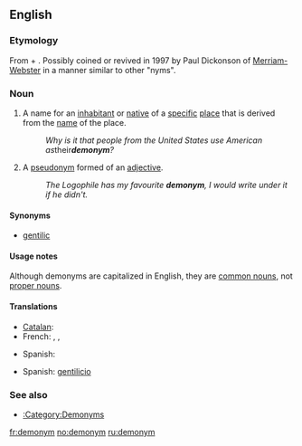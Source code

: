 ==English==
{{wikipedia}}

===Etymology===
From {{etyl|grc}} {{term|δῆμος||tr=dēmos|country|lang=grc}} + {{term|ὄνυμα||tr=onuma|name|lang=grc}}. Possibly coined or revived in 1997 by Paul Dickonson of [[w:Merriam-Webster|Merriam-Webster]] in a manner similar to other "nyms".

{{confix|demo|onym}}

===Noun===
{{en-noun}}

# {{semantics}} A name for an [[inhabitant]] or [[native]] of a [[specific]] [[place]] that is derived from the [[name]] of the place.
#: ''Why is it that people from the United States use American as ''their'' '''demonym'''?''
# {{obsolete}} A [[pseudonym]] formed of an [[adjective]].
#: ''The Logophile has my favourite '''demonym''', I would write under it if he didn't.''

====Synonyms====
* [[gentilic]]

====Usage notes====
Although demonyms are capitalized in English, they are [[common noun]]s, not [[proper noun]]s.

====Translations====
{{trans-top|name for an inhabitant or native of a specific place}}
* [[Catalan]]: {{t|ca|gentilici|m}}
* French: {{t+|fr|gentilé|m}}, {{t|fr|ethnonyme|m}}, {{t|fr|démonyme|m}}
{{trans-mid}}
* Spanish: {{t|es|gentilicio}}
{{trans-bottom}}

{{trans-top|pseudonym formed of an adjective}}
{{trans-mid}}
{{trans-bottom}}

{{checktrans-top}}
* Spanish: [[gentilicio]] {{m}}
{{checktrans-bottom}}

===See also===
* [[:Category:Demonyms]]

[[fr:demonym]]
[[no:demonym]]
[[ru:demonym]]